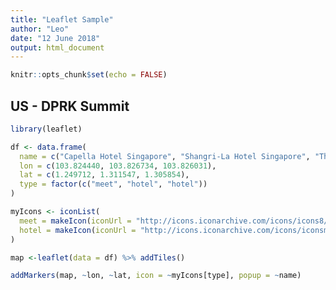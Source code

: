 ```yaml
---
title: "Leaflet Sample"
author: "Leo"
date: "12 June 2018"
output: html_document
---
```


```r
knitr::opts_chunk$set(echo = FALSE)
```

## US - DPRK Summit
```r
library(leaflet)

df <- data.frame(
  name = c("Capella Hotel Singapore", "Shangri-La Hotel Singapore", "The St. Regis Singapore"),
  lon = c(103.824440, 103.826734, 103.826031),
  lat = c(1.249712, 1.311547, 1.305854),
  type = factor(c("meet", "hotel", "hotel"))
)

myIcons <- iconList(
  meet = makeIcon(iconUrl = "http://icons.iconarchive.com/icons/icons8/windows-8/32/Time-Meeting-icon.png", 32, 32),
  hotel = makeIcon(iconUrl = "http://icons.iconarchive.com/icons/iconsmind/outline/32/Hotel-icon.png", 32, 32)
)

map <-leaflet(data = df) %>% addTiles()

addMarkers(map, ~lon, ~lat, icon = ~myIcons[type], popup = ~name)
```
